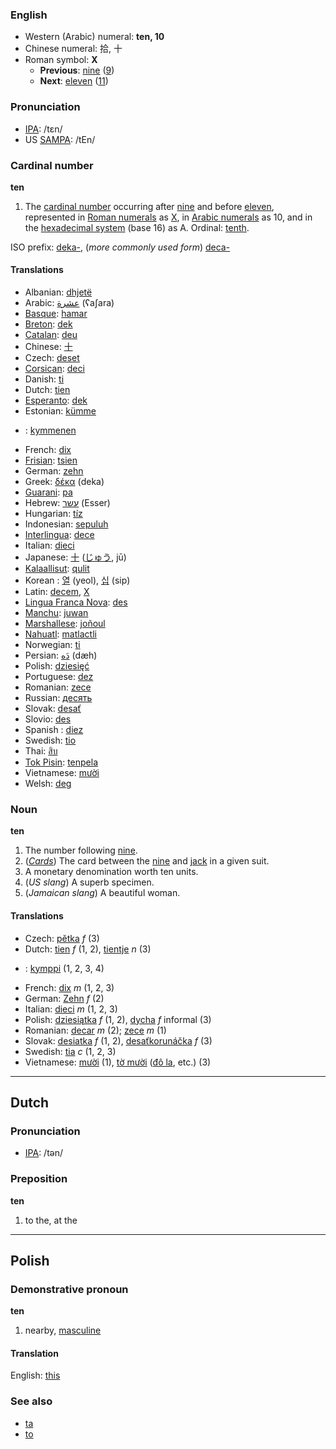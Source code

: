 ===English===

*Western (Arabic) numeral: '''ten, 10'''
*Chinese numeral: 拾, 十
*Roman symbol: '''X'''
**'''Previous''': [[nine]] ([[9]])
**'''Next''': [[eleven]] ([[11]])

===Pronunciation===
*[[w:IPA|IPA]]: /tɛn/
*US [[SAMPA]]: /tEn/

===Cardinal number===
'''ten'''

# The [[cardinal number]] occurring after [[nine]] and before [[eleven]], represented in [[Roman numerals]] as [[X]], in [[Arabic numerals]] as 10, and in the [[hexadecimal|hexadecimal system]] (base 16) as A. Ordinal: [[tenth]]. 

ISO prefix: [[deka-]], (''more commonly used form'') [[deca-]]

====Translations====
*Albanian: [[dhjetë]]
*Arabic: [[عشرة]] (ʕaʃara)
*[[Basque]]: [[hamar]]
*[[Breton]]: [[dek]]
*[[Catalan]]: [[deu]]
*Chinese: [[十]]
*Czech: [[deset]]
*[[Corsican]]: [[deci]]
*Danish: [[ti]]
*Dutch: [[tien]]
*[[Esperanto]]: [[dek]]
*Estonian: [[kümme]]
*{{msg:fi}}: [[kymmenen]]
*French: [[dix]]
*[[Frisian]]: [[tsien]]
*German: [[zehn]]
*Greek: [[δέκα]] (deka)
*[[Guarani]]: [[pa]]
*Hebrew: [[עשר]] (Esser)
*Hungarian: [[tíz]]
*Indonesian: [[sepuluh]]
*[[Interlingua]]: [[dece]]
*Italian: [[dieci]]
*Japanese: [[十]] ([[じゅう]], jū)
*[[Kalaallisut]]: [[qulit]]
*Korean : [[열]] (yeol), [[십]] (sip)
*Latin: [[decem]], [[X]]
*[[Lingua Franca Nova]]: [[des]]
*[[Manchu]]: [[juwan]]
*[[Marshallese]]: [[joñoul]]
*[[Nahuatl]]: [[matlactli]]
*Norwegian: [[ti]]
*Persian: [[دَه]] (dæh)
*Polish: [[dziesięć]]
*Portuguese: [[dez]]
*Romanian: [[zece]]
*Russian: [[десять]]
*Slovak: [[desať]]
*Slovio: [[des]]
*Spanish : [[diez]]
*Swedish: [[tio]]
*Thai: [[สิบ]]
*[[Tok Pisin]]: [[tenpela]]
*Vietnamese: [[mười]]
*Welsh: [[deg]]

===Noun===
'''ten'''

# The number following [[nine]].
# (''[[playing_cards|Cards]]'') The card between the [[nine]] and [[jack]] in a given suit.
# A monetary denomination worth ten units.
# (''US slang'') A superb specimen.
# (''Jamaican slang'') A beautiful woman.

====Translations====
*Czech: [[pětka]] ''f'' (3)
*Dutch: [[tien]] ''f'' (1, 2), [[tientje]] ''n'' (3)
*{{msg:fi}}: [[kymppi]] (1, 2, 3, 4)
*French: [[dix]] ''m'' (1, 2, 3)
*German: [[Zehn]] ''f'' (2)
*Italian: [[dieci]] ''m'' (1, 2, 3)
*Polish: [[dziesiątka]] ''f'' (1, 2), [[dycha]] ''f'' informal (3)
*Romanian: [[decar]] ''m'' (2); [[zece]] ''m'' (1)
*Slovak: [[desiatka]] ''f'' (1, 2), [[desaťkorunáčka]] ''f'' (3)
*Swedish: [[tia]] ''c'' (1, 2, 3)
*Vietnamese: [[mười]] (1), [[tờ mười]] ([[Đô la|đô la]], etc.) (3)

----

==Dutch==
=== Pronunciation ===
*[[w:IPA|IPA]]: /tən/

===Preposition===
'''ten'''

# to the, at the

----
==Polish==
===Demonstrative pronoun===
'''ten'''

# nearby, [[masculine]]

====Translation====
English: [[this]]

===See also===
* [[ta]]
* [[to#Polish|to]]